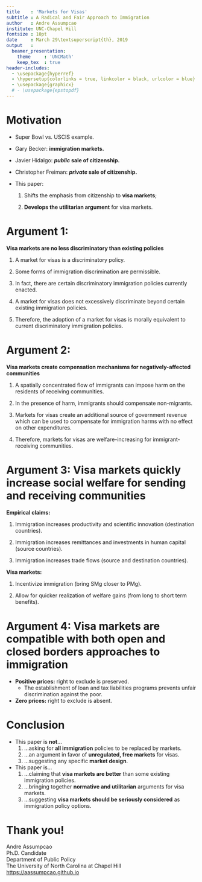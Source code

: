```yaml
---
title    : 'Markets for Visas'
subtitle : A Radical and Fair Approach to Immigration
author   : Andre Assumpcao
institute: UNC-Chapel Hill
fontsize : 10pt
date     : March 29\textsuperscript{th}, 2019
output   :
  beamer_presentation:
    theme     : 'UNCMath'
    keep_tex  : true
header-includes:
  - \usepackage{hyperref}
  - \hypersetup{colorlinks = true, linkcolor = black, urlcolor = blue}
  - \usepackage{graphicx}
  # - \usepackage{epstopdf}
---
```


# Motivation {#motivation}

- Super Bowl vs. USCIS example. \

- Gary Becker: **immigration markets.** \

- Javier Hidalgo: ***public* sale of citizenship.** \

- Christopher Freiman: ***private* sale of citizenship.** \

- This paper:
\bigskip
    #. Shifts the emphasis from citizenship to **visa markets**;

    #. **Develops the utilitarian argument** for visa markets.

# Argument 1: {#arg1}

**Visa markets are no less discriminatory than existing policies** 

\bigskip

  #. A market for visas is a discriminatory policy. \

  #. Some forms of immigration discrimination are permissible. \

  #. In fact, there are certain discriminatory immigration policies currently enacted. \

  #. A market for visas does not excessively discriminate beyond certain existing immigration policies. \

  #. Therefore, the adoption of a market for visas is morally equivalent to current discriminatory immigration policies.

# Argument 2: {#arg2}

**Visa markets create compensation mechanisms for negatively-affected communities**

  #. A spatially concentrated flow of immigrants can impose harm on the residents of receiving communities. \

  #. In the presence of harm, immigrants should compensate non-migrants. \

  #. Markets for visas create an additional source of government revenue which can be used to compensate for immigration harms with no effect on other expenditures. \

  #. Therefore, markets for visas are welfare-increasing for immigrant-receiving communities.

# Argument 3: Visa markets quickly increase social welfare for sending and receiving communities {#arg3}

**Empirical claims:**

  #. Immigration increases productivity and scientific innovation (destination countries). \

  #. Immigration increases remittances and investments in human capital (source countries). \

  #. Immigration increases trade flows (source and destination countries). \

**Visa markets:**

  #. Incentivize immigration (bring SMg closer to PMg). \

  #. Allow for quicker realization of welfare gains (from long to short term benefits).

# Argument 4: Visa markets are compatible with both open and closed borders approaches to immigration {#arg4}

- **Positive prices:** right to exclude is preserved. \
\bigskip
    + The establishment of loan and tax liabilities programs prevents unfair discrimination against the poor. \
\bigskip
- **Zero prices:** right to exclude is absent.

# Conclusion

- This paper is **not**... \
\bigskip
    #. ...asking for **all immigration** policies to be replaced by markets. \
\medskip
    #. ...an argument in favor of **unregulated, free markets** for visas. \
\medskip
    #. ...suggesting any specific **market design**. \
\bigskip
- This paper is... \
\bigskip
    #. ...claiming that **visa markets are better** than some existing immigration policies. \
\medskip
    #. ...bringing together **normative and utilitarian** arguments for visa markets. \
\medskip
    #. ...suggesting **visa markets should be seriously considered** as immigration policy options.

# Thank you!

Andre Assumpcao \
Ph.D. Candidate \
Department of Public Policy \
The University of North Carolina at Chapel Hill \
[https://aassumpcao.github.io](https://aassumpcao.github.io)